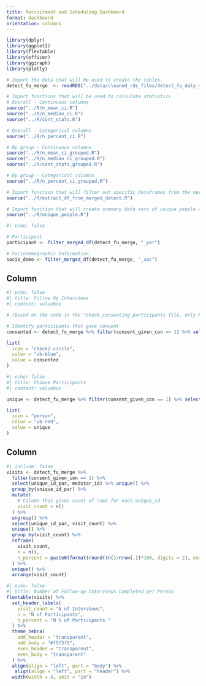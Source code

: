 ```yaml
---
title: Recruitment and Scheduling Dashboard
format: dashboard
orientation: columns
---
```


<!-- ## Load packages -->
```r
library(dplyr)
library(ggplot2)
library(flextable)
library(officer)
library(ggiraph)
library(plotly)

# Import the data that will be used to create the tables.
detect_fu_merge  <- readRDS("../data/cleaned_rds_files/detect_fu_data_merged.rds")

# Import functions that will be used to calculate statistics
# Overall - Continuous columns
source("../R/n_mean_ci.R")
source("../R/n_median_ci.R")
source("../R/cont_stats.R")

# Overall - Categorical columns
source("../R/n_percent_ci.R")

# By group - Continuous columns
source("../R/n_mean_ci_grouped.R")
source("../R/n_median_ci_grouped.R")
source("../R/cont_stats_grouped.R")

# By group - Categorical columns
source("../R/n_percent_ci_grouped.R")

# Import function that will filter out specific dataframes from the merged df
source("../R/extract_df_from_merged_detect.R")

# Import function that will create summary data sets of unique people and create a data set with only the first visit for each unique person
source("../R/unique_people.R")
```

<!-- ## Extract needed datasets from merged dataframe -->
```r
#| echo: false

# Participant 
participant <- filter_merged_df(detect_fu_merge, "_par")

# Sociodemographic Information
socio_demo <- filter_merged_df(detect_fu_merge, "_soc")

```


<!-- ## The number of follow-up interviews completed.-->
## Column {width="25%" .fill}
<!-- ## The number of follow-up interviews completed (if they gave consent, then they count).-->

```r
#| echo: false
#| title: Follow Up Interviews
#| content: valuebox

# (Based on the code in the "check_consenting participants file, only MedStar IDs with consent should be counted whether or not they are in the consent dataset.)

# Identify participants that gave consent
consented <- detect_fu_merge %>% filter(consent_given_con == 1) %>% select(medstar_id) %>% unique() %>% nrow()

list(
  icon = "check2-circle",
  color = "vb-blue",
  value = consented
)
```

```r
#| echo: false
#| title: Unique Participants
#| content: valuebox

unique <- detect_fu_merge %>% filter(consent_given_con == 1) %>% select(unique_id_par) %>% unique() %>% nrow()

list(
  icon = "person",
  color = "vb-red",
  value = unique
)
```
## Column {width="75%" .fill}
```r
#| include: false
visits <- detect_fu_merge %>% 
  filter(consent_given_con == 1) %>%
  select(unique_id_par, medstar_id) %>% unique() %>%
  group_by(unique_id_par) %>%
  mutate(
    # Column that gives count of rows for each unique_id
    visit_count = n()
  ) %>%
  ungroup() %>%
  select(unique_id_par, visit_count) %>%
  unique() %>% 
  group_by(visit_count) %>%
  reframe(
    visit_count,
    n = n(),
    n_percent = paste0(format(round((n()/nrow(.))*100, digits = 2), nsmall = 2), " %")
  ) %>%
  unique() %>% 
  arrange(visit_count)
```

```r
#| echo: false
#| title: Number of Follow-up Interviews Completed per Person
flextable(visits) %>%
  set_header_labels(
    visit_count = "N of Interviews",
    n = "N of Participants",
    n_percent = "N % of Participants "
  ) %>%
  theme_zebra(
    odd_header = "transparent",
    odd_body = "#f5f5f5",
    even_header = "transparent",
    even_body = "transparent"
  ) %>%
  align(align = "left", part = "body") %>%
   align(align = "left", part = "header") %>%
  width(width = 4, unit = "in")

```







